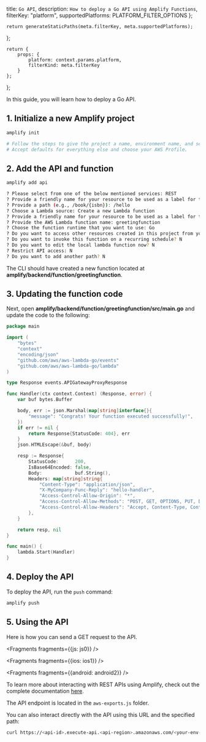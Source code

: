   title: `Go API`,
  description: `How to deploy a Go API using Amplify Functions`,
  filterKey: "platform",
  supportedPlatforms: PLATFORM_FILTER_OPTIONS
};
      


    return generateStaticPaths(meta.filterKey, meta.supportedPlatforms);
};

    return {
        props: {
            platform: context.params.platform,
            filterKind: meta.filterKey
        }
    };
};

In this guide, you will learn how to deploy a Go API.

## 1. Initialize a new Amplify project

```sh
amplify init

# Follow the steps to give the project a name, environment name, and set the default text editor.
# Accept defaults for everything else and choose your AWS Profile.
```

## 2. Add the API and function

```sh
amplify add api

? Please select from one of the below mentioned services: REST
? Provide a friendly name for your resource to be used as a label for this category in the project: goapi
? Provide a path (e.g., /book/{isbn}): /hello
? Choose a Lambda source: Create a new Lambda function
? Provide a friendly name for your resource to be used as a label for this category in the project: greetingfunction
? Provide the AWS Lambda function name: greetingfunction
? Choose the function runtime that you want to use: Go
? Do you want to access other resources created in this project from your Lambda function? N
? Do you want to invoke this function on a recurring schedule? N
? Do you want to edit the local lambda function now? N
? Restrict API access: N
? Do you want to add another path? N
```

The CLI should have created a new function located at **amplify/backend/function/greetingfunction**.

## 3. Updating the function code

Next, open  **amplify/backend/function/greetingfunction/src/main.go** and update the code to the following:

```go
package main

import (
	"bytes"
	"context"
	"encoding/json"
	"github.com/aws/aws-lambda-go/events"
	"github.com/aws/aws-lambda-go/lambda"
)

type Response events.APIGatewayProxyResponse

func Handler(ctx context.Context) (Response, error) {
	var buf bytes.Buffer

	body, err := json.Marshal(map[string]interface{}{
		"message": "Congrats! Your function executed successfully!",
	})
	if err != nil {
		return Response{StatusCode: 404}, err
	}
	json.HTMLEscape(&buf, body)

	resp := Response{
		StatusCode:      200,
		IsBase64Encoded: false,
		Body:            buf.String(),
		Headers: map[string]string{
			"Content-Type": "application/json",
			"X-MyCompany-Func-Reply": "hello-handler",
			"Access-Control-Allow-Origin": "*",
			"Access-Control-Allow-Methods": "POST, GET, OPTIONS, PUT, DELETE",
			"Access-Control-Allow-Headers": "Accept, Content-Type, Content-Length, Accept-Encoding, X-CSRF-Token, Authorization",
		},
	}

	return resp, nil
}

func main() {
	lambda.Start(Handler)
}
```

## 4. Deploy the API

To deploy the API, run the `push` command:

```sh
amplify push
```

## 5. Using the API

Here is how you can send a GET request to the API.


<Fragments fragments={{js: js0}} />


<Fragments fragments={{ios: ios1}} />


<Fragments fragments={{android: android2}} />

To learn more about interacting with REST APIs using Amplify, check out the complete documentation [here](/lib/restapi/getting-started).

The API endpoint is located in the `aws-exports.js` folder.

You can also interact directly with the API using this URL and the specified path:

```sh
curl https://<api-id>.execute-api.<api-region>.amazonaws.com/<your-env-name>/hello
```
